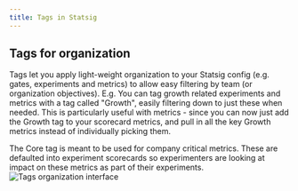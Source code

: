```yaml
---
title: Tags in Statsig
---
```


## Tags for organization
Tags let you apply light-weight organization to your Statsig config (e.g. gates, experiments and metrics) to allow easy filtering by team (or organization objectives). E.g. You can tag growth related experiments and metrics with a tag called "Growth", easily filtering down to just these when needed. This is particularly useful with metrics - since you can now just add the Growth tag to your scorecard metrics, and pull in all the key Growth metrics instead of individually picking them.

The Core tag is meant to be used for company critical metrics. These are defaulted into experiment scorecards so experimenters are looking at impact on these metrics as part of their experiments.
![Tags organization interface](https://github.com/statsig-io/docs/assets/31516123/92a44de5-71bb-4b80-9fea-f8d83e2c4f95)
